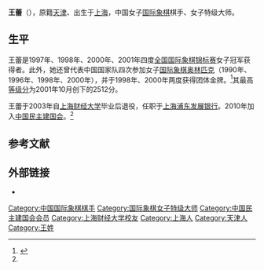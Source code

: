 {{Infobox chess player
|image = 
|name = 王蕾
|caption = 
|birthname =
|country = {{PRC}}
|birth_date = {{Birth date and age|1975|2|4}}
|birth_place = {{CHN}}[[上海市|上海市]]
|death_date = 
|death_place = 
|title = 女子特级大师
|worldchampion = 
|womensworldchampion = 
|peakrating = 2512（2001年10月）
|FideID = 8600430
}}
'''王蕾'''（{{bd|1975年|2月4日}}），原籍[[天津|天津]]、出生于[[上海|上海]]，中国女子[[国际象棋|国际象棋]]棋手、女子特级大师。

==生平==
王蕾是1997年、1998年、2000年、2001年四度[[全国国际象棋锦标赛|全国国际象棋锦标赛]]女子冠军获得者。此外，她还曾代表中国国家队四次参加女子[[国际象棋奥林匹克|国际象棋奥林匹克]]（1990年、1996年、1998年、2000年），并于1998年、2000年两度获得团体金牌。<ref name=mj>{{cite web|url=http://www.mjshsw.org.cn/shmj2011/node596/node598/userobject1ai20887.html|title=新会员王蕾获十四届市运会国际象棋女子冠军|date=2010-11-02|work=上海民建|accessdate=2016-03-24|archive-date=2017-03-05|archive-url=https://web.archive.org/web/20170305010953/http://www.mjshsw.org.cn/shmj2011/node596/node598/userobject1ai20887.html|dead-url=no}}</ref>其最高[[等级分|等级分]]为2001年10月创下的2512分。

王蕾于2003年自[[上海财经大学|上海财经大学]]毕业后退役，任职于[[上海浦东发展银行|上海浦东发展银行]]。2010年加入[[中国民主建国会|中国民主建国会]]。<ref name=mj />

== 参考文献 ==
{{reflist}}

== 外部链接 ==
*{{chessgames player|id=11042}}

{{start box}}
{{succession box 
|before= [[诸宸|诸宸]]
|title=  [[全国国际象棋锦标赛|中国国际象棋女子冠军]] 
|years=  1997、1998年
|after=  [[秦侃滢|秦侃滢]]
}}
{{succession box 
|before= [[秦侃滢|秦侃滢]]
|title=  [[全国国际象棋锦标赛|中国国际象棋女子冠军]] 
|years=  2000、2001年
|after=  [[王频_(棋手)|王频]]
}}
{{end box}}

{{chess-bio-stub}}
{{DEFAULTSORT:W}}
[[Category:中国国际象棋棋手|Category:中国国际象棋棋手]]
[[Category:国际象棋女子特级大师|Category:国际象棋女子特级大师]]
[[Category:中国民主建国会会员|Category:中国民主建国会会员]]
[[Category:上海财经大学校友|Category:上海财经大学校友]]
[[Category:上海人|Category:上海人]]
[[Category:天津人|Category:天津人]]
[[Category:王姓|Category:王姓]]